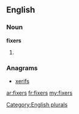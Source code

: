 ==English==

===Noun===
'''fixers'''

# {{plural of|[[fixer]]}}

===Anagrams===
* [[xerifs#English|xerifs]]

[[Category:English plurals]]

[[ar:fixers]]
[[fr:fixers]]
[[my:fixers]]